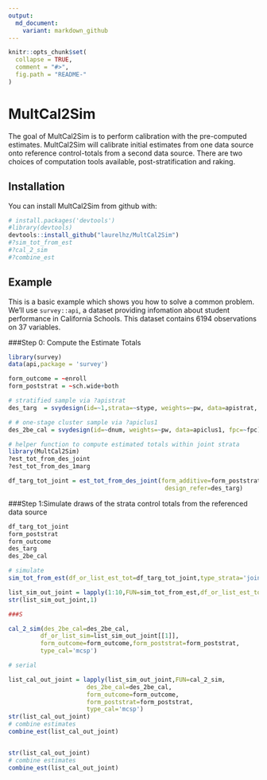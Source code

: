 ```yaml
---
output:
  md_document:
    variant: markdown_github
---
```


```r
knitr::opts_chunk$set(
  collapse = TRUE,
  comment = "#>",
  fig.path = "README-"
)
```

# MultCal2Sim

The goal of MultCal2Sim is to perform calibration with the pre-computed estimates. MultCal2Sim will calibrate initial estimates from one data source onto reference control-totals from a second data source. There are two choices of computation tools available, post-stratification and raking. 

## Installation

You can install MultCal2Sim from github with:

```r
# install.packages('devtools')
#library(devtools)
devtools::install_github("laurelhz/MultCal2Sim")
#?sim_tot_from_est
#?cal_2_sim
#?combine_est
```

## Example

This is a basic example which shows you how to solve a common problem. We'll use `survey::api`, a dataset providing infomation about student performance in California Schools. This dataset contains 6194 observations on 37 variables.

###Step 0: Compute the Estimate Totals
```r

library(survey)
data(api,package = 'survey')

form_outcome = ~enroll
form_poststrat = ~sch.wide+both
```

```r
# stratified sample via ?apistrat
des_targ  = svydesign(id=~1,strata=~stype, weights=~pw, data=apistrat, fpc=~fpc)

# # one-stage cluster sample via ?apiclus1
des_2be_cal = svydesign(id=~dnum, weights=~pw, data=apiclus1, fpc=~fpc)

# helper function to compute estimated totals within joint strata
library(MultCal2Sim)
?est_tot_from_des_joint
?est_tot_from_des_1marg

df_targ_tot_joint = est_tot_from_des_joint(form_additive=form_poststrat,
                                            design_refer=des_targ)
```

###Step 1:Simulate draws of the strata control totals from the referenced data source


```r
df_targ_tot_joint
form_poststrat
form_outcome
des_targ
des_2be_cal

# simulate
sim_tot_from_est(df_or_list_est_tot=df_targ_tot_joint,type_strata='joint',lgl_rej_neg_sim=TRUE)

list_sim_out_joint = lapply(1:10,FUN=sim_tot_from_est,df_or_list_est_tot=df_targ_tot_joint,type_strata='joint')
str(list_sim_out_joint,1)

###S

cal_2_sim(des_2be_cal=des_2be_cal,
         df_or_list_sim=list_sim_out_joint[[1]],
         form_outcome=form_outcome,form_poststrat=form_poststrat,
         type_cal='mcsp')

# serial

list_cal_out_joint = lapply(list_sim_out_joint,FUN=cal_2_sim,
                      des_2be_cal=des_2be_cal,
                      form_outcome=form_outcome,
                      form_poststrat=form_poststrat,
                      type_cal='mcsp')
str(list_cal_out_joint)
# combine estimates
combine_est(list_cal_out_joint)


str(list_cal_out_joint)
# combine estimates
combine_est(list_cal_out_joint)

```
